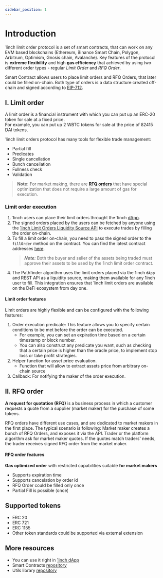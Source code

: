 ```yaml
---
sidebar_position: 1
---
```


# Introduction

1inch limit order protocol is a set of smart contracts, that can work on any EVM based blockchains
(Ethereum, Binance Smart Chain, Polygon, Arbitrum, Optimism, Gnosis chain, Avalanche). Key features of the protocol is **extreme flexibility** and high **gas efficiency** that achieved by using two different order types - regular _Limit Order_ and _RFQ Order_.

Smart Contract allows users to place limit orders and RFQ Orders, that later could be filled on-chain.
Both type of orders is a data structure created off-chain and signed according to [EIP-712](https://eips.ethereum.org/EIPS/eip-712).

## I. Limit order

A limit order is a financial instrument with which you can put up an ERC-20 token for sale at a fixed price.  
For example, you can put up 2 WBTC tokens for sale at the price of 82415 DAI tokens.

1inch limit orders protocol has many tools for flexible trade management:

- Partial fill
- Predicates
- Single cancellation
- Bunch cancellation
- Fullness check
- Validation

> **Note:** For market making, there are [**RFQ orders**](#ii-rfq-order) that have special optimization that does not require a large amount of gas for execution.

### Limit order execution

1. 1inch users can place their limit orders throught the 1inch [dApp](https://app.1inch.io/#/1/limit-order/WETH/DAI).
2. The signed orders placed by the users can be fetched by anyone using the [1inch Limit Orders Liquidity Source API](./api)
   to execute trades by filling the order on-chain.
3. To fill a limit order on-chain, you need to pass the signed order to the `fillOrder` method on the contract.
   You can find the latest contract addresses [here](https://github.com/1inch/limit-order-protocol-utils/blob/master/src/limit-order-protocol.const.ts).
   > **_Note:_** Both the buyer and seller of the assets being traded must approve their assets to be used by the 1inch limit order contract.
4. The Pathfinder algorithm uses the limit orders placed via the 1inch `dApp` and REST API as a liquidity source, making them available for any 1inch
   user to fill. This integration ensures that 1inch limit orders are available on the DeFi ecosystem from day one.

#### Limit order features

Limit orders are highly flexible and can be configured with the following features:

1. Order execution predicate: This feature allows you to specify certain conditions to be met before the order can be executed.
   - For example, you can set an expiration time based on a certain timestamp or block number.
   - You can also construct any predicate you want, such as checking that a certain price is higher than the oracle price,
     to implement stop loss or take profit strategies.
2. Helper function for asset price evaluation.
   - Function that will allow to extract assets price from arbitrary on-chain source
3. Callback: For notifying the maker of the order execution.

## II. RFQ order

**A request for quotation (RFQ)** is a business process in which a customer requests a quote from a supplier (market maker) for the purchase of some tokens.

RFQ orders have different use cases, and are dedicated to market makers in the first place. The typical scenario is following:
Market maker creates a bunch of RFQ Orders, and exposes it via the API.
Trader or the platform algorithm ask for market maker quotes. If the quotes match traders' needs, the trader receives signed RFQ order from the market maker.

#### RFQ order features

**Gas optimized order** with restricted capabilities suitable **for market makers**

- Supports expiration time
- Supports cancelation by order id
- RFQ Order could be filled only once
- Partial Fill is possible (once)

## Supported tokens

- ERC 20
- ERC 721
- ERC 1155
- Other token standards could be supported via external extension

## More resources

- You can use it right in [1inch dApp](https://app.1inch.io/#/1/limit-order/WETH/DAI)
- Smart Contracts [repository](https://github.com/1inch/limit-order-protocol/)
- Utils library [repository](https://github.com/1inch/limit-order-protocol-utils/)
